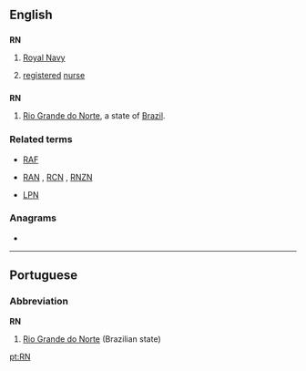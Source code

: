 ==English==

==={{initialism}}===
'''RN'''

# {{UK|military|nautical}} [[Royal Navy]]
# {{medical}} [[registered]] [[nurse]]

==={{abbreviation}}===
'''RN'''
#[[Rio Grande do Norte]], a state of [[Brazil]].


===Related terms===
* {{sense|UK military}} [[RAF]]
* {{sense|UK military}} [[RAN]] , [[RCN]] , [[RNZN]]
* {{sense|medecine}} [[LPN]]

===Anagrams===
* {{alphagram|[[NR#English|NR]]}} 


----

==Portuguese==

===Abbreviation===
'''RN'''

# [[Rio Grande do Norte]] (Brazilian state)

[[pt:RN]]